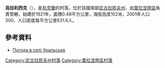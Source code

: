 {{coord|47|34|55|N|31|55|49|E|scale:100000|display=title}}

'''烏拉利西克'''（{{lang-uk|Уральське}}），是[[烏克蘭|烏克蘭]]的村落，位於該國南部[[尼古拉耶夫州|尼古拉耶夫州]]，由[[葉拉涅齊區|葉拉涅齊區]]負責管轄，始建於1921年，面積0.48平方公里，海拔高度102米，2001年人口300，人口密度每平方公里631.6人。

==參考資料==
* [http://weather.in.ua/ua/nikolaevskaja/26916 Погода в селі Уральське] {{Wayback|url=http://weather.in.ua/ua/nikolaevskaja/26916 |date=20160606191451 }}

[[Category:尼古拉耶夫州村落|Category:尼古拉耶夫州村落]]
[[Category:葉拉涅齊區村落|Category:葉拉涅齊區村落]]


{{Mykolaiv-geo-stub}}